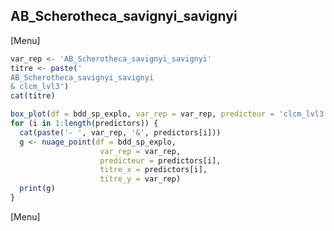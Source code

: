 ##  AB_Scherotheca_savignyi_savignyi
[Menu]
```r
var_rep <- 'AB_Scherotheca_savignyi_savignyi'
titre <- paste('
AB_Scherotheca_savignyi_savignyi
& clcm_lvl3')
cat(titre)

box_plot(df = bdd_sp_explo, var_rep = var_rep, predicteur = 'clcm_lvl3', titre_x = 'clcm_lvl3', titre_y = var_rep)
for (i in 1:length(predictors)) {
  cat(paste('- ', var_rep, '&', predictors[i]))
  g <- nuage_point(df = bdd_sp_explo,
                    var_rep = var_rep,
                    predicteur = predictors[i],
                    titre_x = predictors[i],
                    titre_y = var_rep)
  print(g)
}
```
[Menu] 



